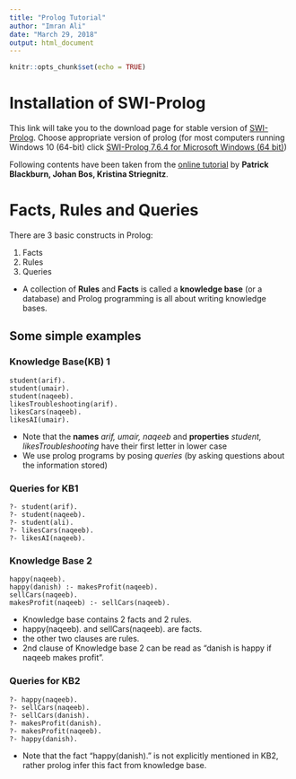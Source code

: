 ```yaml
---
title: "Prolog Tutorial"
author: "Imran Ali"
date: "March 29, 2018"
output: html_document
---
```


```r
knitr::opts_chunk$set(echo = TRUE)
```

# Installation of SWI-Prolog

This link will take you to the download page for stable version of [SWI-Prolog](http://www.swi-prolog.org/download/stable). Choose appropriate version
of prolog (for most computers running Windows 10 (64-bit) click [SWI-Prolog 7.6.4 for Microsoft Windows (64 bit)](http://www.swi-prolog.org/download/stable/bin/swipl-w64-764.exe))

Following contents have been taken from the [online tutorial](http://lpn.swi-prolog.org/lpnpage.php?pageid=online) by **Patrick Blackburn, Johan Bos, Kristina Striegnitz**.


# Facts, Rules and Queries

There are 3 basic constructs in Prolog: 

1. Facts
2. Rules
3. Queries

* A collection of **Rules** and **Facts** is called a **knowledge base** (or a database) and Prolog programming is all about writing knowledge bases.

## Some simple examples  
### Knowledge Base(KB) 1

```
student(arif).
student(umair).
student(naqeeb).
likesTroubleshooting(arif).
likesCars(naqeeb).
likesAI(umair).

```
* Note that the **names** _arif, umair, naqeeb_ and **properties** _student, likesTroubleshooting_ have their first letter in lower case
* We use prolog programs by posing _queries_ (by asking questions about the information stored) 

### Queries for KB1

``` 
?- student(arif).
?- student(naqeeb).
?- student(ali).
?- likesCars(naqeeb).
?- likesAI(naqeeb).
```

### Knowledge Base 2

```
happy(naqeeb).
happy(danish) :- makesProfit(naqeeb).
sellCars(naqeeb).
makesProfit(naqeeb) :- sellCars(naqeeb).
```

* Knowledge base contains 2 facts and 2 rules.
* happy(naqeeb). and sellCars(naqeeb). are facts.
* the other two clauses are rules.
* 2nd clause of Knowledge base 2 can be read as "danish is happy if naqeeb makes profit".

### Queries for KB2

```
?- happy(naqeeb).
?- sellCars(naqeeb).
?- sellCars(danish).
?- makesProfit(danish).
?- makesProfit(naqeeb).
?- happy(danish).
```

* Note that the fact "happy(danish)."  is not explicitly mentioned in KB2, rather prolog
infer this fact from knowledge base.